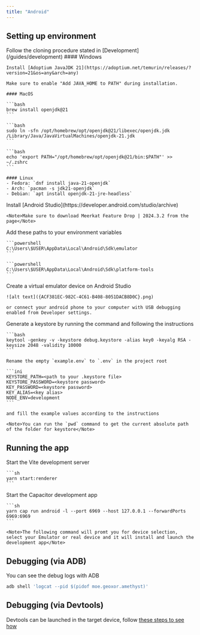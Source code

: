 ```yaml
---
title: "Android"
---
```


## Setting up environment

<Steps>
  <Step title="First Step" icon='github'>
    Follow the cloning procedure stated in [Development](/guides/development)
  </Step>

  <Step title="Second Step" icon='java'>
    #### Windows
    
    Install [Adoptium JavaJDK 21](https://adoptium.net/temurin/releases/?version=21&os=any&arch=any)

    Make sure to enable "Add JAVA_HOME to PATH" during installation.

    #### MacOS

    ```bash
    brew install openjdk@21
    ```

    ```bash
    sudo ln -sfn /opt/homebrew/opt/openjdk@21/libexec/openjdk.jdk /Library/Java/JavaVirtualMachines/openjdk-21.jdk
    ```

    ```bash
    echo 'export PATH="/opt/homebrew/opt/openjdk@21/bin:$PATH"' >> ~/.zshrc
    ```

    #### Linux
    - Fedora: `dnf install java-21-openjdk`
    - Arch: `pacman -s jdk21-openjdk`
    - Debian: `apt install openjdk-21-jre-headless`
  </Step>

  <Step title="Third Step" icon='android'>
    Install [Android Studio](https://developer.android.com/studio/archive)
    
    
    <Note>Make sure to download Meerkat Feature Drop | 2024.3.2 from the page</Note>
  </Step>

  <Step title="Fourth Step" icon='code'>
    Add these paths to your environment variables

    ```powershell
    C:\Users\$USER\AppData\Local\Android\Sdk\emulator
    ```
    
    ```powershell
    C:\Users\$USER\AppData\Local\Android\Sdk\platform-tools
    ```
  </Step>

  <Step title="Fifth Step" icon='mobile'>
    Create a virtual emulator device on Android Studio

    ![alt text]({ACF381EC-982C-4C61-B408-8051DACB8D0C}.png)

    or connect your android phone to your computer with USB debugging enabled from Developer settings.

  </Step>

  <Step title="Sixth Step" icon='code'>
    Generate a keystore by running the command and following the instructions

    ```bash
    keytool -genkey -v -keystore debug.keystore -alias key0 -keyalg RSA -keysize 2048 -validity 10000
    ```

    Rename the empty `example.env` to `.env` in the project root

    ```ini
    KEYSTORE_PATH=<path to your .keystore file>
    KEYSTORE_PASSWORD=<keystore password>
    KEY_PASSWORD=<keystore password>
    KEY_ALIAS=<key alias>
    NODE_ENV=development
    ```

    and fill the example values according to the instructions

    <Note>You can run the `pwd` command to get the current absolute path of the folder for keystore</Note>

  </Step>

</Steps>

## Running the app

<Steps>
  <Step title="First Step" icon='code'>
    Start the Vite development server

    ```sh
    yarn start:renderer
    ```

  </Step>
  <Step title="Second Step" icon='android'>
    Start the Capacitor development app

    ```sh
    yarn cap run android -l --port 6969 --host 127.0.0.1 --forwardPorts 6969:6969
    ```

    <Note>The following command will promt you for device selection, select your Emulator or real device and it will install and launch the development app</Note>
  </Step>
</Steps>

## Debugging (via ADB)

You can see the debug logs with ADB

```bash
adb shell 'logcat --pid $(pidof moe.geoxor.amethyst)'
```

## Debugging (via Devtools)

Devtools can be launched in the target device, follow [these steps to see how](https://capacitorjs.com/docs/vscode/debugging#use-chrome-inspect)